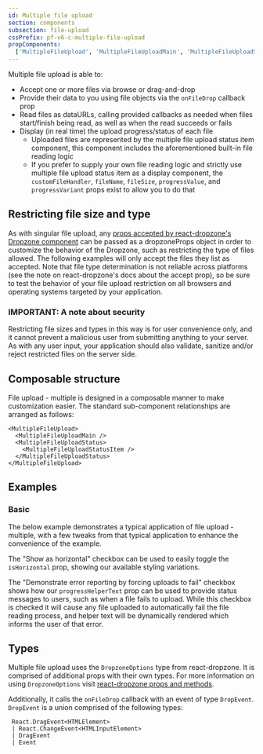 ```yaml
---
id: Multiple file upload
section: components
subsection: file-upload
cssPrefix: pf-v6-c-multiple-file-upload
propComponents:
  ['MultipleFileUpload', 'MultipleFileUploadMain', 'MultipleFileUploadStatus', 'MultipleFileUploadStatusItem']
---
```



Multiple file upload is able to:

- Accept one or more files via browse or drag-and-drop
- Provide their data to you using file objects via the `onFileDrop` callback prop
- Read files as dataURLs, calling provided callbacks as needed when files start/finish being read, as well as when the read succeeds or fails
- Display (in real time) the upload progress/status of each file
  - Uploaded files are represented by the multiple file upload status item component, this component includes the aforementioned built-in file reading logic
  - If you prefer to supply your own file reading logic and strictly use multiple file upload status item as a display component, the `customFileHandler`, `fileName`, `fileSize`, `progressValue`, and `progressVariant` props exist to allow you to do that

## Restricting file size and type

As with singular file upload, any [props accepted by react-dropzone's Dropzone component](https://react-dropzone.js.org/#!/Dropzone) can be passed as a dropzoneProps object in order to customize the behavior of the Dropzone, such as restricting the type of files allowed. The following examples will only accept the files they list as accepted. Note that file type determination is not reliable across platforms (see the note on react-dropzone's docs about the accept prop), so be sure to test the behavior of your file upload restriction on all browsers and operating systems targeted by your application.

### IMPORTANT: A note about security

Restricting file sizes and types in this way is for user convenience only, and it cannot prevent a malicious user from submitting anything to your server. As with any user input, your application should also validate, sanitize and/or reject restricted files on the server side.

## Composable structure

File upload - multiple is designed in a composable manner to make customization easier. The standard sub-component relationships are arranged as follows:

```
<MultipleFileUpload>
  <MultipleFileUploadMain />
  <MultipleFileUploadStatus>
    <MultipleFileUploadStatusItem />
  </MultipleFileUploadStatus>
</MultipleFileUpload>
```

## Examples

### Basic

The below example demonstrates a typical application of file upload - multiple, with a few tweaks from that typical application to enhance the convenience of the example.

The "Show as horizontal" checkbox can be used to easily toggle the `isHorizontal` prop, showing our available styling variations.

The "Demonstrate error reporting by forcing uploads to fail" checkbox shows how our `progressHelperText` prop can be used to provide status messages to users, such as when a file fails to upload. While this checkbox is checked it will cause any file uploaded to automatically fail the file reading process, and helper text will be dynamically rendered which informs the user of that error.



<LiveExample src={MultipleFileUploadBasic} />

## Types

Multiple file upload uses the `DropzoneOptions` type from react-dropzone. It is comprised of additional props with their own types. For more information on using `DropzoneOptions` visit [react-dropzone props and methods](https://react-dropzone.js.org/#src).

Additionally, it calls the `onFileDrop` callback with an event of type `DropEvent`. `DropEvent` is a union comprised of the following types:

```
 React.DragEvent<HTMLElement>
 | React.ChangeEvent<HTMLInputElement>
 | DragEvent
 | Event
```
